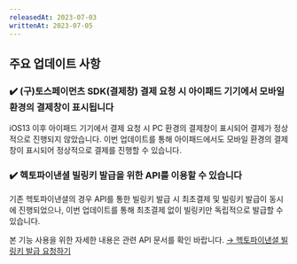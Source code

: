 ```yaml
---
releasedAt: 2023-07-03
writtenAt: 2023-07-05
---
```


## 주요 업데이트 사항

### ✔️ (구)토스페이먼츠 SDK(결제창) 결제 요청 시 아이패드 기기에서 모바일 환경의 결제창이 표시됩니다

iOS13 이후 아이패드 기기에서 결제 요청 시 PC 환경의 결제창이 표시되어 결제가 정상적으로 진행되지 않았습니다. 이번 업데이트를 통해 아이패드에서도 모바일 환경의 결제창이 표시되어 정상적으로 결제를 진행할 수 있습니다.

### ✔️ 헥토파이낸셜 빌링키 발급을 위한 API를 이용할 수 있습니다

기존 헥토파이낸셜의 경우 API를 통한 빌링키 발급 시 최초결제 및 빌링키 발급이 동시에 진행되었으나, 이번 업데이트를 통해 최초결제 없이 빌링키만 독립적으로 발급할 수 있습니다.

본 기능 사용을 위한 자세한 내용은 관련 API 문서를 확인 바랍니다. [→ 헥토파이낸셜 빌링키 발급 요청하기](/docs/ko/pg/payment-gateway/settle/readme)

